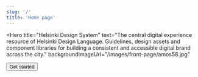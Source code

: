 ```yaml
---
slug: '/'
title: 'Home page'
---
```



<Hero
  title="Helsinki Design System"
  text="The central digital experience resource of Helsinki Design Language. Guidelines, design assets and component
      libraries for building a consistent and accessible digital brand across the city."
  backgroundImageUrl="/images/front-page/amos58.jpg"
>
  <Button variant="secondary" className="front-page-hero-button">
    Get started
  </Button>
</Hero>

<FrontPageLinksList />

